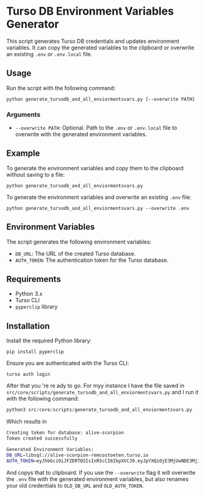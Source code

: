 # Turso DB Environment Variables Generator

This script generates Turso DB credentials and updates environment variables. It can copy the generated variables to the clipboard or overwrite an existing `.env` or `.env.local` file.

## Usage

Run the script with the following command:

```
python generate_tursodb_and_all_enviormentsvars.py [--overwrite PATH]
```

### Arguments

-   `--overwrite PATH`: Optional. Path to the `.env` or `.env.local` file to overwrite with the generated environment variables.

## Example

To generate the environment variables and copy them to the clipboard without saving to a file:

```
python generate_tursodb_and_all_enviormentsvars.py
```

To generate the environment variables and overwrite an existing `.env` file:

```
python generate_tursodb_and_all_enviormentsvars.py --overwrite .env
```

## Environment Variables

The script generates the following environment variables:

-   `DB_URL`: The URL of the created Turso database.
-   `AUTH_TOKEN`: The authentication token for the Turso database.

## Requirements

-   Python 3.x
-   Turso CLI
-   `pyperclip` library

## Installation

Install the required Python library:

```
pip install pyperclip
```

Ensure you are authenticated with the Turso CLI:

```
turso auth login
```

After that you 're re ady to go. For myy instance I have the file saved in `src/core/scripts/generate_tursodb_and_all_enviormentsvars.py` and I run it with the following command:

```python
python3 src/core/scripts/generate_tursodb_and_all_enviormentsvars.py
```

Which results in

```bash
Creating token for database: alive-scorpion
Token created successfully

Generated Environment Variables:
DB_URL=libsql://alive-scorpion-remcostoeten.turso.io
AUTH_TOKEN=eyJhbGciOiJFZERTQSIsInR5cCI6IkpXVCJ9.eyJpYXQiOjE3MjUwNDE3MjIsImlkIjoiY2FjY2UzYjAtMDlkNC00NzFiLTgzM2ItZjgyMGI0NGI3MjRlIn0.PasqvUWo2EKxaPTlIC_hu2oPkI2wL6Awv1-iwcEtaTwtYH94kPVmNVPC9OE02nfmIKA7nmYN2mYdgDFz6ILJBg
```

And copys that to clipboard. If you use the `--overwrite` flag it will overwrite the `.env` file with the generated environment variables, but also renames your old credentials to `OLD_DB_URL` and `OLD_AUTH_TOKEN`.
